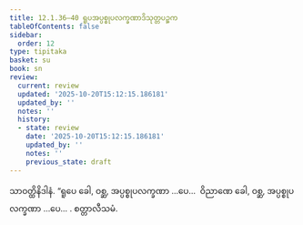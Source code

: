 ```yaml
---
title: 12.1.36–40 ရူပအပ္ပစ္စုပလက္ခဏာဒိသုတ္တပဉ္စက
tableOfContents: false
sidebar:
  order: 12
type: tipitaka
basket: su
book: sn
review:
  current: review
  updated: '2025-10-20T15:12:15.186181'
  updated_by: ''
  notes: ''
  history:
  - state: review
    date: '2025-10-20T15:12:15.186181'
    updated_by: ''
    notes: ''
    previous_state: draft
---
```



<DynamicBreadcrumb />


<ReviewStatus review={frontmatter.review} showDetails={true} />

<HypothesisAnnotation frontmatter={frontmatter} />

<Division number="642–646" book="sn" e="ch" v="18" p="377">

<Paragraph number="1265" book="sn">
သာဝတ္ထိနိဒါနံ. “ရူပေ ခေါ, ဝစ္ဆ, အပ္ပစ္စုပလက္ခဏာ …ပေ…  ဝိညာဏေ ခေါ, ဝစ္ဆ, အပ္ပစ္စုပလက္ခဏာ …ပေ… . စတ္တာလီသမံ.
</Paragraph>
</Division>